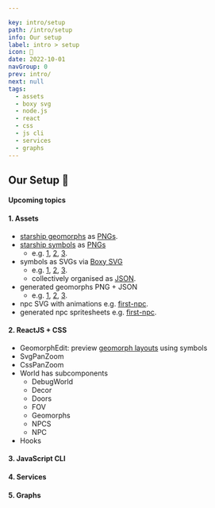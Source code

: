 ```yaml
---

key: intro/setup
path: /intro/setup
info: Our setup
label: intro > setup
icon: 🚧
date: 2022-10-01
navGroup: 0
prev: intro/
next: null
tags:
  - assets
  - boxy svg
  - node.js
  - react
  - css
  - js cli
  - services
  - graphs
---
```


## Our Setup 🚧

<aside id="upcoming-article">

#### Upcoming topics

#### 1. Assets

- [starship geomorphs](http://travellerrpgblog.blogspot.com/2020/07/starship-geomorphs-20.html "@new-tab") as [PNGs](http://ericbsmith.no-ip.org/geomorphs/ "@new-tab").
- [starship symbols](http://travellerrpgblog.blogspot.com/2020/08/starship-symbols-book.html "@new-tab") as [PNGs](http://ericbsmith.no-ip.org/geomorphs/ "@new-tab")
  - e.g. [1](/assets/symbol/office--020--2x3.png "@new-tab"), [2](/assets/symbol/stateroom--020--2x3.png "@new-tab"), [3](/assets/symbol/couch-and-chairs--006--0.4x2.png "@new-tab").
- symbols as SVGs via [Boxy SVG](https://boxy-svg.com/)
  - e.g. [1](/assets/symbol/office--020--2x3.svg "@new-tab"), [2](/assets/symbol/stateroom--020--2x3.svg "@new-tab"), [3](/assets/symbol/couch-and-chairs--006--0.4x2.svg "@new-tab").
  - collectively organised as [JSON](/assets/symbol/svg.json "@new-tab").
- generated geomorphs PNG + JSON
  - e.g. [1](/assets/geomorph/g-301--bridge.png "@new-tab"), [2](/assets/geomorph/g-101--multipurpose.png "@new-tab"), [3](/assets/geomorph/g-303--passenger-deck.png "@new-tab").
- npc SVG with animations e.g. [first-npc](/assets/npc/first-npc.svg "@new-tab").
- generated npc spritesheets e.g. [first-npc](/assets/npc/first-npc--walk.png "@new-tab").

#### 2. ReactJS + CSS

- GeomorphEdit: preview [geomorph layouts](https://github.com/rob-myers/the-last-redoubt/blob/migrate-from-nextjs/src/projects/geomorph/geomorph-layouts.js "@new-tab") using symbols
- SvgPanZoom
- CssPanZoom
- World has subcomponents
  - DebugWorld
  - Decor
  - Doors
  - FOV
  - Geomorphs
  - NPCS
  - NPC
- Hooks

#### 3. JavaScript CLI

#### 4. Services

#### 5. Graphs

</aside>

